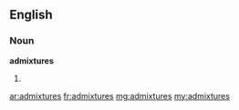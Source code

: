 ==English==
===Noun===
'''admixtures'''
#{{plural of|[[admixture]]}}

[[ar:admixtures]]
[[fr:admixtures]]
[[mg:admixtures]]
[[my:admixtures]]